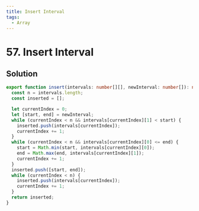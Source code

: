 ```yaml
---
title: Insert Interval
tags:
  - Array
---
```


# 57. Insert Interval

<Badges>
  <LevelBadge level="medium" />
  <TopicBadge name="Array" slug="array" />
</Badges>

## Solution

```typescript filename="solution.ts" copy
export function insert(intervals: number[][], newInterval: number[]): number[][] {
  const n = intervals.length;
  const inserted = [];

  let currentIndex = 0;
  let [start, end] = newInterval;
  while (currentIndex < n && intervals[currentIndex][1] < start) {
    inserted.push(intervals[currentIndex]);
    currentIndex += 1;
  }
  while (currentIndex < n && intervals[currentIndex][0] <= end) {
    start = Math.min(start, intervals[currentIndex][0]);
    end = Math.max(end, intervals[currentIndex][1]);
    currentIndex += 1;
  }
  inserted.push([start, end]);
  while (currentIndex < n) {
    inserted.push(intervals[currentIndex]);
    currentIndex += 1;
  }
  return inserted;
}
```

<ProblemLink
  codingSite="leetcode"
  href="https://leetcode.com/problems/insert-interval"
  title="Insert Interval"
/>
